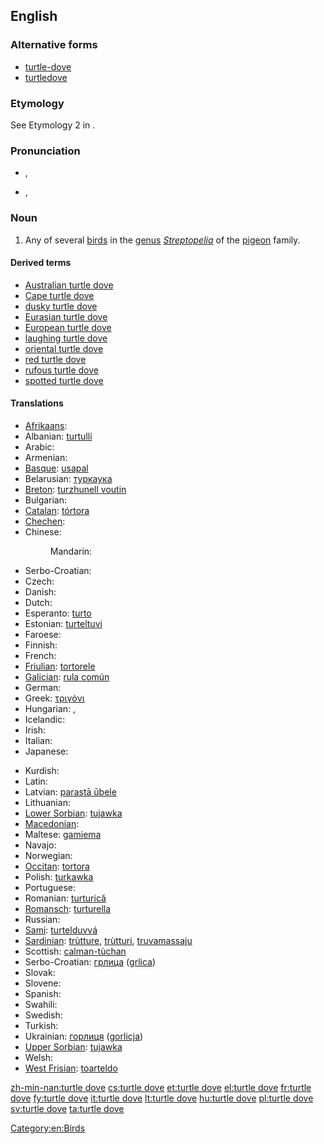 ==English==
{{rfc-auto}}
{{wikipedia}}

===Alternative forms===
* [[turtle-dove]]
* [[turtledove]]

===Etymology===
See Etymology 2 in {{term|turtle#Etymology 2|turtle}}.

===Pronunciation===
* {{a|UK}} {{IPA|/ˈtɜːtəldʌv/}}, {{X-SAMPA|/"t3:t@ldVv/}}
* {{a|US}} {{IPA|/ˈtɝtəldʌv/}}, {{X-SAMPA|/"t3`t@ldVv/}}

===Noun===
{{en-noun|sg=[[turtle]] [[dove]]}}

# Any of several [[bird]]s in the [[genus]] ''[[Streptopelia]]'' of the [[pigeon]] family.

====Derived terms====
* [[Australian turtle dove]]
* [[Cape turtle dove]]
* [[dusky turtle dove]]
* [[Eurasian turtle dove]]
* [[European turtle dove]]
* [[laughing turtle dove]]
* [[oriental turtle dove]]
* [[red turtle dove]]
* [[rufous turtle dove]]
* [[spotted turtle dove]]

====Translations====
{{trans-top|bird in the genus ''Streptopelia''}}
* [[Afrikaans]]: {{t-|af|tortelduif}}
* Albanian: [[turtulli]]
* Arabic: {{t-|ar|ترغلة|f|tr=turghulla|sc=Arab}}
* Armenian: {{t-|hy|տատրակ|tr=tatrak}}
* [[Basque]]: [[usapal]]
* Belarusian: [[туркаука]]
* [[Breton]]: [[turzhunell voutin]]
* Bulgarian: {{t-|bg|гургулица|f|tr=gurgulíca}}
* [[Catalan]]: [[tórtora]]
* [[Chechen]]: {{tø|ce|къор-кхокха}}
* Chinese:
*: Mandarin: {{t|zh|欧斑鸠|tr=ōubānjiū|sc=Hani}}
* Serbo-Croatian: {{t|sh|grlica|f|alt=gȑlica}}
* Czech: {{t+|cs|hrdlička|f}}
* Danish: {{t-|da|turteldue}}
* Dutch: {{t+|nl|tortelduif|f}}
* Esperanto: [[turto]]
* Estonian: [[turteltuvi]]
* Faroese: {{t-|fo|turtildúgva}}
* Finnish: {{t+|fi|turturikyyhky}}
* French: {{t+|fr|tourterelle|f}}
* [[Friulian]]: [[tortorele]]
* [[Galician]]: [[rula común]]
* German: {{t+|de|Turteltaube|f}}
* Greek: [[τριγόνι]] '' ''
* Hungarian: {{t-|hu|vadgerle}}, {{t+|hu|gerle}}
* Icelandic: {{t+|is|turtildúfa}}
* Irish: {{t-|ga|fearán|xs=Irish}}
* Italian: {{t+|it|tortora|f}}
* Japanese: {{t-|ja|コキジバト|tr=kokijibato|sc=Jpan}}
{{trans-mid}}
* Kurdish: {{t+|ku|qumrî|f}}
* Latin: {{t-|la|turtur|m}}
* Latvian: [[parastā ūbele]]
* Lithuanian: {{t+|lt|purplelis|xs=Lithuanian}}
* [[Lower Sorbian]]: [[tujawka]]
* [[Macedonian]]: {{t-|mk|грлица|f|tr=g'rlica}}
* Maltese: [[gamiema]]
* Navajo: {{tø|nv|hasbídí}}
* Norwegian: {{t-|no|turteldue}}
* [[Occitan]]: [[tortora]]
* Polish: [[turkawka]] '' ''
* Portuguese: {{t+|pt|rola}}
* Romanian: [[turturică]]
* [[Romansch]]: [[turturella]]
* Russian: {{t+|ru|горлица|f|dc=Cyrl|tr=górlica}}
* [[Sami]]: [[turtelduvvá]]
* [[Sardinian]]: [[trùtture]], [[trùtturi]], [[truvamassaju]]
* Scottish: [[calman-tùchan]]
* Serbo-Croatian: [[грлица]] ([[grlica]])
* Slovak: {{t-|sk|hrdlička}}
* Slovene: {{t+|sl|grlica|f}}
* Spanish: {{t+|es|tórtola|f}}
* Swahili: {{t+|sw|hua}}
* Swedish: {{t+|sv|turturduva}}
* Turkish: {{t+|tr|üveyik}}
* Ukrainian: [[горлиця]] ([[gorlicja]])
* [[Upper Sorbian]]: [[tujawka]]
* Welsh: {{t-|cy|turtur|xs=Welsh}}
* [[West Frisian]]: [[toarteldo]]
{{trans-bottom}}

[[Category:en:Birds]]

[[zh-min-nan:turtle dove]]
[[cs:turtle dove]]
[[et:turtle dove]]
[[el:turtle dove]]
[[fr:turtle dove]]
[[fy:turtle dove]]
[[it:turtle dove]]
[[lt:turtle dove]]
[[hu:turtle dove]]
[[pl:turtle dove]]
[[sv:turtle dove]]
[[ta:turtle dove]]
